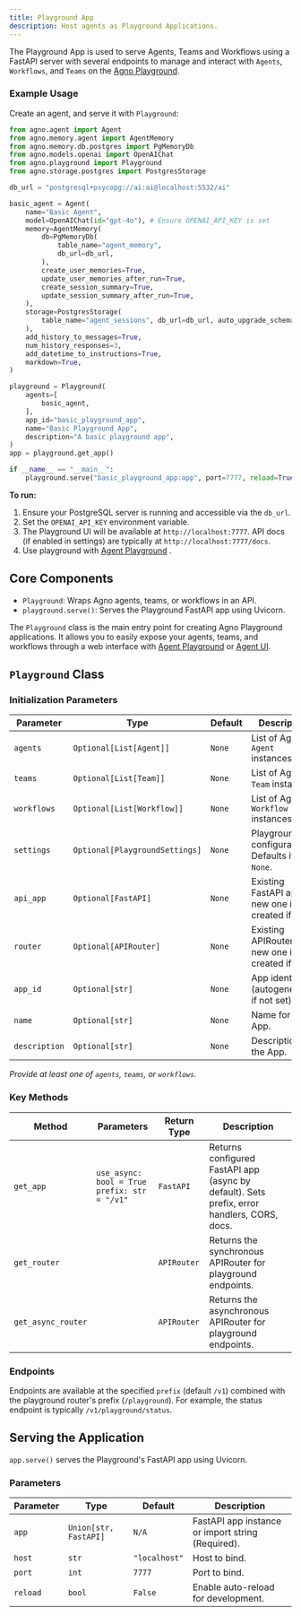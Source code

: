 ```yaml
---
title: Playground App
description: Host agents as Playground Applications.
---
```


The Playground App is used to serve Agents, Teams and Workflows using a FastAPI server with several endpoints to manage and interact with `Agents`, `Workflows`, and `Teams` on the [Agno Playground](/introduction/playground).

### Example Usage

Create an agent, and serve it with `Playground`:

```python
from agno.agent import Agent
from agno.memory.agent import AgentMemory
from agno.memory.db.postgres import PgMemoryDb
from agno.models.openai import OpenAIChat
from agno.playground import Playground
from agno.storage.postgres import PostgresStorage

db_url = "postgresql+psycopg://ai:ai@localhost:5532/ai"

basic_agent = Agent(
    name="Basic Agent",
    model=OpenAIChat(id="gpt-4o"), # Ensure OPENAI_API_KEY is set
    memory=AgentMemory(
        db=PgMemoryDb(
            table_name="agent_memory",
            db_url=db_url,
        ),
        create_user_memories=True,
        update_user_memories_after_run=True,
        create_session_summary=True,
        update_session_summary_after_run=True,
    ),
    storage=PostgresStorage(
        table_name="agent_sessions", db_url=db_url, auto_upgrade_schema=True
    ),
    add_history_to_messages=True,
    num_history_responses=3,
    add_datetime_to_instructions=True,
    markdown=True,
)

playground = Playground(
    agents=[
        basic_agent,
    ],
    app_id="basic_playground_app",
    name="Basic Playground App",
    description="A basic playground app",
)
app = playground.get_app()

if __name__ == "__main__":
    playground.serve("basic_playground_app:app", port=7777, reload=True)
```
**To run:**

1.  Ensure your PostgreSQL server is running and accessible via the `db_url`.
2.  Set the `OPENAI_API_KEY` environment variable.
3.  The Playground UI will be available at `http://localhost:7777`. API docs (if enabled in settings) are typically at `http://localhost:7777/docs`.
4.  Use playground with [Agent Playground](/introduction/playground) .

## Core Components

- `Playground`: Wraps Agno agents, teams, or workflows in an API.
- `playground.serve()`: Serves the Playground FastAPI app using Uvicorn.

The `Playground` class is the main entry point for creating Agno Playground applications. It allows you to easily expose your agents, teams, and workflows through a web interface with [Agent Playground](/introduction/playground) or  [Agent UI](/agent-ui/introduction).

## `Playground` Class

### Initialization Parameters

| Parameter   | Type                            | Default | Description                                                                 |
| ----------- | ------------------------------- | ------- | --------------------------------------------------------------------------- |
| `agents`    | `Optional[List[Agent]]`         | `None`  | List of Agno `Agent` instances.                                             |
| `teams`     | `Optional[List[Team]]`          | `None`  | List of Agno `Team` instances.                                              |
| `workflows` | `Optional[List[Workflow]]`      | `None`  | List of Agno `Workflow` instances.                                          |
| `settings`  | `Optional[PlaygroundSettings]`  | `None`  | Playground configuration. Defaults if `None`.                               |
| `api_app`   | `Optional[FastAPI]`             | `None`  | Existing FastAPI app. A new one is created if `None`.                       |
| `router`    | `Optional[APIRouter]`           | `None`  | Existing APIRouter. A new one is created if `None`.                         |
| `app_id`    | `Optional[str]`           | `None`  | App identifier (autogenerated if not set).                         |
| `name`    | `Optional[str]`           | `None`  |  Name for the App.                         |
| `description`    | `Optional[str]`           | `None`  |  Description for the App.                         |

*Provide at least one of `agents`, `teams`, or `workflows`.*

### Key Methods

| Method                 | Parameters                                                    | Return Type          | Description                                                                                                |
| ---------------------- | ------------------------------------------------------------- | -------------------- | ---------------------------------------------------------------------------------------------------------- |
| `get_app`              | `use_async: bool = True`<br/>`prefix: str = "/v1"`            | `FastAPI`            | Returns configured FastAPI app (async by default). Sets prefix, error handlers, CORS, docs.                 |
| `get_router`           |                                                               | `APIRouter`          | Returns the synchronous APIRouter for playground endpoints.                                                  |
| `get_async_router`     |                                                               | `APIRouter`          | Returns the asynchronous APIRouter for playground endpoints.                                               |

### Endpoints

Endpoints are available at the specified `prefix` (default `/v1`) combined with the playground router's prefix (`/playground`). For example, the status endpoint is typically `/v1/playground/status`.

## Serving the Application

 `app.serve()` serves the Playground's FastAPI app using Uvicorn.

### Parameters

| Parameter | Type                | Default     | Description                                        |
| --------- | ------------------- | ----------- | -------------------------------------------------- |
| `app`     | `Union[str, FastAPI]` | `N/A`       | FastAPI app instance or import string (Required). |
| `host`    | `str`               | `"localhost"` | Host to bind.                                      |
| `port`    | `int`               | `7777`      | Port to bind.                                      |
| `reload`  | `bool`              | `False`     | Enable auto-reload for development.                | 
